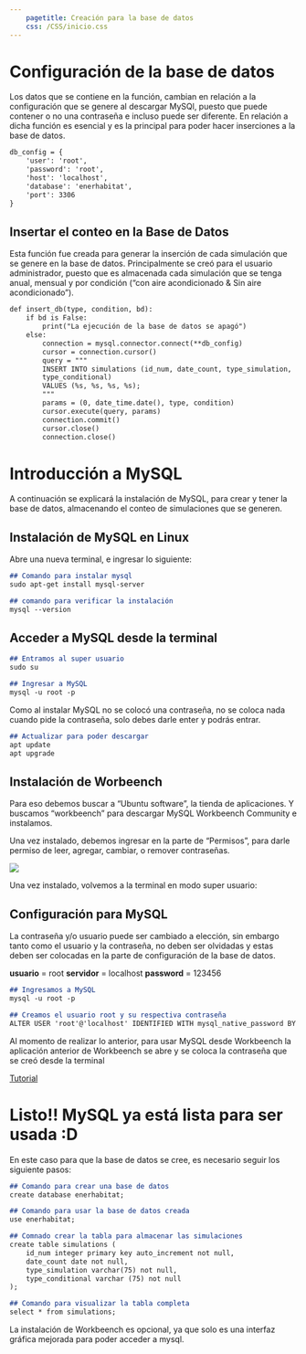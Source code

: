 ```yaml
---
    pagetitle: Creación para la base de datos
    css: /CSS/inicio.css
---
```


# Configuración de la base de datos
Los datos que se contiene en la función, cambian en relación a la configuración que se genere al descargar MySQl, puesto que puede contener o no una contraseña e incluso puede ser diferente. 
En relación a dicha función es esencial y es la principal para poder hacer inserciones a la base de datos. 

````markdown
db_config = {
    'user': 'root',
    'password': 'root',
    'host': 'localhost',
    'database': 'enerhabitat',
    'port': 3306
}
````

## Insertar el conteo en la Base de Datos
Esta función fue creada para generar la inserción de cada simulación que se genere en la base de datos.
Principalmente se creó para el usuario administrador, puesto que es almacenada cada simulación que se tenga anual, mensual y por condición ("con aire acondicionado & Sin aire acondicionado").

````markdown
def insert_db(type, condition, bd):
    if bd is False:
        print("La ejecución de la base de datos se apagó")
    else:
        connection = mysql.connector.connect(**db_config)
        cursor = connection.cursor()
        query = """
        INSERT INTO simulations (id_num, date_count, type_simulation, 
        type_conditional)
        VALUES (%s, %s, %s, %s);
        """
        params = (0, date_time.date(), type, condition)
        cursor.execute(query, params)
        connection.commit()
        cursor.close()
        connection.close()
````

# Introducción a MySQL 
A continuación se explicará la instalación de MySQL, para crear y tener la base de datos, almacenando el conteo de simulaciones que se generen. 

## Instalación de MySQL en Linux
Abre una nueva terminal, e ingresar lo siguiente: 
````markdown
## Comando para instalar mysql
sudo apt-get install mysql-server

## comando para verificar la instalación
mysql --version
````
## Acceder a MySQL desde la terminal 
````markdown
## Entramos al super usuario
sudo su

## Ingresar a MySQL
mysql -u root -p
````
Como al instalar MySQL no se colocó una contraseña, no se coloca nada cuando pide la contraseña, solo debes darle enter y podrás entrar. 

````markdown
## Actualizar para poder descargar
apt update
apt upgrade
````

## Instalación de Worbeench
Para eso debemos buscar a "Ubuntu software", la tienda de aplicaciones. 
Y buscamos "workbeench" para descargar MySQL Workbeench Community e instalamos.  

Una vez instalado, debemos ingresar en la parte de "Permisos", para darle permiso de leer, agregar, cambiar, o remover contraseñas. 

![](/images/workbeench.png){.work-image fig-alt="Worbeench"}


Una vez instalado, volvemos a la terminal en modo super usuario: 

## Configuración para MySQL
La contraseña y/o usuario puede ser cambiado a elección, sin embargo tanto como el usuario y la contraseña, no deben ser olvidadas y estas deben ser colocadas en la parte de configuración de la base de datos.

**usuario** = root
**servidor** = localhost
**password** = 123456

````markdown
## Ingresamos a MySQL
mysql -u root -p 

## Creamos el usuario root y su respectiva contraseña
ALTER USER 'root'@'localhost' IDENTIFIED WITH mysql_native_password BY '123456';
````
Al momento de realizar lo anterior, para usar MySQL desde Workbeench la aplicación anterior de Workbeench se abre y se coloca la contraseña que se creó desde la terminal

::: {.callout-note appearance="simple"}
[Tutorial](https://github.com/alexroel/tutoriales/blob/master/instalar-mysql.md)
:::

# Listo!! MySQL ya está lista para ser usada :D
En este caso para que la base de datos se cree, es necesario seguir los siguiente pasos: 

````markdown
## Comando para crear una base de datos
create database enerhabitat;

## Comando para usar la base de datos creada
use enerhabitat;

## Comnado crear la tabla para almacenar las simulaciones
create table simulations (
	id_num integer primary key auto_increment not null, 
    date_count date not null, 
    type_simulation varchar(75) not null,
    type_conditional varchar (75) not null 
);

## Comando para visualizar la tabla completa
select * from simulations;
````

::: {.callout-note appearance="simple"}
La instalación de Workbeench es opcional, ya que solo es una interfaz gráfica mejorada para poder acceder a mysql.
:::
